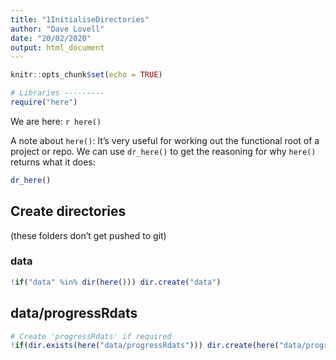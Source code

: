 ```yaml
---
title: "1InitialiseDirectories"
author: "Dave Lovell"
date: "20/02/2020"
output: html_document
---
```


```r
knitr::opts_chunk$set(echo = TRUE)
```

```r
# Libraries ---------
require("here")
```

We are here: `r here()`

A note about `here()`: It's very useful for working out the functional root of a project or repo. We can use `dr_here()` to get the reasoning for why `here()` returns what it does:

```r
dr_here()
```

## Create directories

(these folders don't get pushed to git)

### data 
```r
!if("data" %in% dir(here())) dir.create("data")
```

## data/progressRdats

```r
# Create 'progressRdats' if required
!if(dir.exists(here("data/progressRdats"))) dir.create(here("data/progressRdats"))
```

